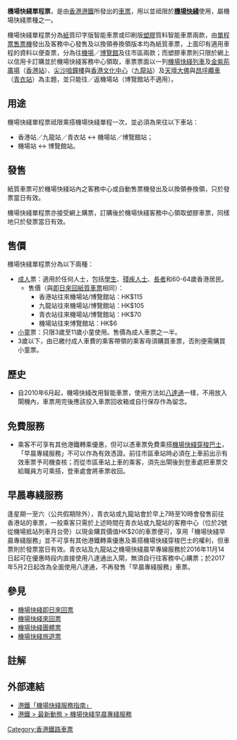 '''機場快綫單程票'''，是由[[香港|香港]][[港鐵|港鐵]]所發出的[[車票|車票]]，用以並祗限於'''[[機場快綫_(港鐵)|<span style="color:{{機場快綫色彩}}">機場快綫</span>]]'''使用，屬機場快綫票種之一。

機場快綫單程票分為[[紙|紙]]質印字版智能車票或印刷版[[塑膠|塑膠]]質料智能車票兩款，由[[自動售票機|單程票售票機]]發出及客務中心發售及以換領券換領版本均為紙質車票，上面印有適用車程的資料以便查票，分為往[[機場站_(香港)|機場]]／[[博覽館站|博覽館]]及往市區兩款；而塑膠車票則只限於網上以信用卡訂購並於機場快綫客務中心領取，車票票面以一列[[Adtranz-CAF電動列車|機場快綫列車]]及[[金紫荊廣場|金紫荊廣場]]（[[香港站|香港站]]）、[[尖沙咀鐘樓|尖沙咀鐘樓]]與[[香港文化中心|香港文化中心]]（[[九龍站_(港鐵)|九龍站]]）及[[天壇大佛|天壇大佛]]與[[昂坪纜車|昂坪纜車]]（[[青衣站|青衣站]]）為主題，並只能往／返機場站（博覽館站不適用）。

==用途==
機場快綫單程票祗限乘搭機場快綫單程一次，並必須為來往以下車站：
* 香港站／九龍站／青衣站 ↔ 機場站／博覽館站；
* 機場站 ↔ 博覽館站。

==發售==
紙質車票可於機場快綫站內之客務中心或自動售票機發出及以換領券換領，只於發票當日有效。

機場快綫單程票亦接受網上購票，訂購後於機場快綫客務中心領取塑膠車票，同樣地只於發票當日有效。

==售價==
機場快綫單程票分為以下兩種：
*[[成人|成人]]票：適用於任何人士，包括[[學生|學生]]、[[身心障礙|殘疾人士]]、[[長者|長者]]和60-64歲香港居民。
**售價（與[[機場快綫即日來回票|即日來回紙質車票]]相同）：
***香港站往來機場站/博覽館站：HK$115
***九龍站往來機場站/博覽館站：HK$105
***青衣站往來機場站/博覽館站：HK$70
***機場站往來博覽館站：HK$6
*[[小童|小童]]票：只限3歲至11歲小童使用。售價為成人車票之一半。
*3歲以下，由已繳付成人車費的乘客帶領的乘客毋須購買車票，否則便需購買小童票。

==歷史==
*自2010年6月起，機場快綫改用智能車票，使用方法如[[八達通|八達通]]一樣，不用放入閘機內，車票用完後應該投入車票回收箱或自行保存作為留念。

==免費服務==
*乘客不可享有其他港鐵轉乘優惠，但可以憑車票免費乘搭[[機場快綫穿梭巴士|機場快綫穿梭巴士]]，「早晨專綫服務」不可以作為有效憑證。前往市區車站時必須在上車前出示有效車票予司機查核；而從市區車站上車的乘客，須先出閘後到登車處把車票交給職員方可乘搭，登車處會將車票收回。

==早晨專綫服務==
逢星期一至六（公共假期除外），青衣站或九龍站會於早上7時至10時會發售前往香港站的車票，一般乘客只需於上述時間在青衣站或九龍站的客務中心（位於2號從機場抵站列車月台旁）以現金購買價值HK$20的車票便可，享用「機場快綫早晨專綫服務」並不可享有其他港鐵轉乘優惠及乘搭機場快綫穿梭巴士的權利，但車票則於發票當日有效。青衣站及九龍站之機場快綫晨早專線服務於2016年11月14日起可在優惠時段内直接使用八達通出入閘，無須自行往客務中心購票；於2017年5月2日起改為全面使用八達通，不再發售「早晨專綫服務」車票。

==參見==
*[[機場快綫即日來回票|機場快綫即日來回票]]
*[[機場快綫來回票|機場快綫來回票]]
*[[機場快綫團體票|機場快綫團體票]]
*[[機場快綫旅遊票|機場快綫旅遊票]]

==註解==
<references/>

==外部連結==
*[http://www.mtr.com.hk/archive/ch/services/19_AEL_Service_Guide_C_E_all.pdf 港鐵「機場快綫服務指南」] {{Wayback|url=http://www.mtr.com.hk/archive/ch/services/19_AEL_Service_Guide_C_E_all.pdf |date=20200215092325 }}
*[http://www.mtr.com.hk/ch/customer/tickets/ael_morningexpress.html 港鐵 > 最新動態 > 機場快綫早晨專綫服務] {{Wayback|url=http://www.mtr.com.hk/ch/customer/tickets/ael_morningexpress.html |date=20210101072339 }}

{{香港鐵路車票}}
[[Category:香港鐵路車票|Category:香港鐵路車票]]